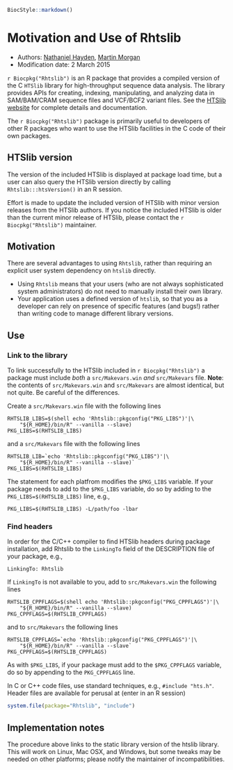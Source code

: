 <!--
\usepackage[utf8]{inputenc}
%% \VignetteEngine{knitr::knitr}
%% \VignetteIndexEntry{Motivation and Use of Rhtslib}
-->

```r
BiocStyle::markdown()
```

# Motivation and Use of Rhtslib

- Authors: [Nathaniel Hayden](mailto:nhayden@fredhutch.org), [Martin
  Morgan](mailto:mtmorgan@fhcrc.org)
- Modification date: 2 March 2015

`r Biocpkg("Rhtslib")` is an R package that provides a compiled
version of the C `HTSlib` library for high-throughput sequence data
analysis. The library provides APIs for creating, indexing,
manipulating, and analyzing data in SAM/BAM/CRAM sequence files and
VCF/BCF2 variant files. See the [HTSlib
website](http://www.htslib.org/) for complete details and
documentation.

The `r Biocpkg("Rhtslib")` package is primarily useful to developers
of other R packages who want to use the HTSlib facilities in the C
code of their own packages.

## HTSlib version

The version of the included HTSlib is displayed at package load time,
but a user can also query the HTSlib version directly by calling
`Rhtslib:::htsVersion()` in an R session.

Effort is made to update the included version of HTSlib with minor
version releases from the HTSlib authors. If you notice the included
HTSlib is older than the current minor release of HTSlib, please
contact the `r Biocpkg("Rhtslib")` maintainer.

## Motivation

There are several advantages to using `Rhtslib`, rather than requiring
an explicit user system dependency on `htslib` directly.

- Using `Rhtslib` means that your users (who are not always
  sophisticated system administrators) do not need to manually install
  their own library.
- Your application uses a defined version of `htslib`, so that you as
  a developer can rely on presence of specific features (and bugs!)
  rather than writing code to manage different library versions.
  
## Use

### Link to the library

To link successfully to the HTSlib included in `r Biocpkg("Rhtslib")`
a package must include *both* a `src/Makevars.win` *and*
`src/Makevars` file.  **Note**: the contents of `src/Makevars.win` and
`src/Makevars` are almost identical, but not quite. Be careful of the
differences.

Create a `src/Makevars.win` file with the following lines

    RHTSLIB_LIBS=$(shell echo 'Rhtslib::pkgconfig("PKG_LIBS")'|\
        "${R_HOME}/bin/R" --vanilla --slave)
    PKG_LIBS=$(RHTSLIB_LIBS)

and a `src/Makevars` file with the following lines

    RHTSLIB_LIB=`echo 'Rhtslib::pkgconfig("PKG_LIBS")'|\
        "${R_HOME}/bin/R" --vanilla --slave)`
    PKG_LIBS=$(RHTSLIB_LIBS)

The statement for each platfrom modifies the `$PKG_LIBS` variable. If
your package needs to add to the `$PKG_LIBS` variable, do so by adding
to the `PKG_LIBS=$(RHTSLIB_LIBS)` line, e.g.,

    PKG_LIBS=$(RHTSLIB_LIBS) -L/path/foo -lbar

### Find headers

In order for the C/C++ compiler to find HTSlib headers during package
installation, add Rhtslib to the `LinkingTo` field of the DESCRIPTION
file of your package, e.g.,

    LinkingTo: Rhtslib

If `LinkingTo` is not available to you, add to `src/Makevars.win` the
following lines

    RHTSLIB_CPPFLAGS=$(shell echo 'Rhtslib::pkgconfig("PKG_CPPFLAGS")'|\
        "${R_HOME}/bin/R" --vanilla --slave)
    PKG_CPPFLAGS=$(RHTSLIB_CPPFLAGS)

and to `src/Makevars` the following lines

    RHTSLIB_CPPFLAGS=`echo 'Rhtslib::pkgconfig("PKG_CPPFLAGS")'|\
        "${R_HOME}/bin/R" --vanilla --slave`
    PKG_CPPFLAGS=$(RHTSLIB_CPPFLAGS)

As with `$PKG_LIBS`, if your package must add to the `$PKG_CPPFLAGS`
variable, do so by appending to the `PKG_CPPFLAGS` line.
    
In C or C++ code files, use standard techniques, e.g., `#include
"hts.h"`. Header files are available for perusal at (enter in an R
session)

```R
system.file(package="Rhtslib", "include")
```

## Implementation notes

The procedure above links to the static library version of the htslib
library. This will work on Linux, Mac OSX, and Windows, but some
tweaks may be needed on other platforms; please notify the maintainer
of incompatibilities.
